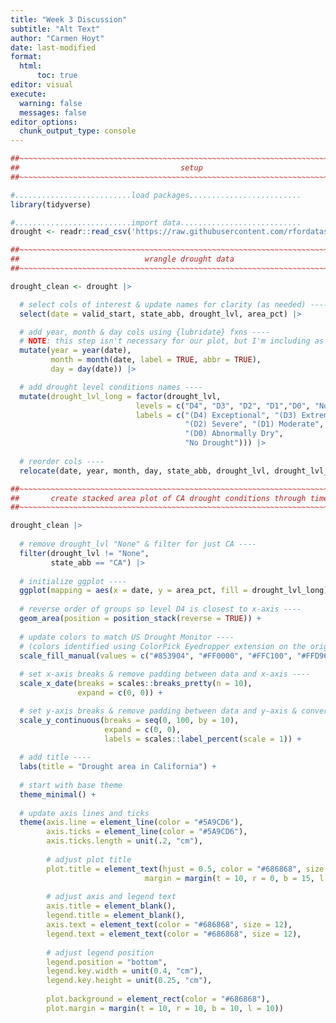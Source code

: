 ```yaml
---
title: "Week 3 Discussion"
subtitle: "Alt Text"
author: "Carmen Hoyt"
date: last-modified
format:
  html:
      toc: true
editor: visual
execute:
  warning: false
  messages: false
editor_options: 
  chunk_output_type: console
---
```



```r
##~~~~~~~~~~~~~~~~~~~~~~~~~~~~~~~~~~~~~~~~~~~~~~~~~~~~~~~~~~~~~~~~~~~~~~~~~~~~~~
##                                    setup                                 ----
##~~~~~~~~~~~~~~~~~~~~~~~~~~~~~~~~~~~~~~~~~~~~~~~~~~~~~~~~~~~~~~~~~~~~~~~~~~~~~~

#..........................load packages.........................
library(tidyverse)

#..........................import data...........................
drought <- readr::read_csv('https://raw.githubusercontent.com/rfordatascience/tidytuesday/main/data/2021/2021-07-20/drought.csv')

##~~~~~~~~~~~~~~~~~~~~~~~~~~~~~~~~~~~~~~~~~~~~~~~~~~~~~~~~~~~~~~~~~~~~~~~~~~~~~~
##                            wrangle drought data                          ----
##~~~~~~~~~~~~~~~~~~~~~~~~~~~~~~~~~~~~~~~~~~~~~~~~~~~~~~~~~~~~~~~~~~~~~~~~~~~~~~

drought_clean <- drought |>

  # select cols of interest & update names for clarity (as needed) ----
  select(date = valid_start, state_abb, drought_lvl, area_pct) |> 

  # add year, month & day cols using {lubridate} fxns ----
  # NOTE: this step isn't necessary for our plot, but I'm including as examples of how to extract different date elements from a object of class `Date` using {lubridate} ----
  mutate(year = year(date),
         month = month(date, label = TRUE, abbr = TRUE),
         day = day(date)) |>

  # add drought level conditions names ----
  mutate(drought_lvl_long = factor(drought_lvl,
                            levels = c("D4", "D3", "D2", "D1","D0", "None"),
                            labels = c("(D4) Exceptional", "(D3) Extreme",
                                       "(D2) Severe", "(D1) Moderate", 
                                       "(D0) Abnormally Dry", 
                                       "No Drought"))) |>
  
  # reorder cols ----
  relocate(date, year, month, day, state_abb, drought_lvl, drought_lvl_long, area_pct)

##~~~~~~~~~~~~~~~~~~~~~~~~~~~~~~~~~~~~~~~~~~~~~~~~~~~~~~~~~~~~~~~~~~~~~~~~~~~~~~
##       create stacked area plot of CA drought conditions through time     ----
##~~~~~~~~~~~~~~~~~~~~~~~~~~~~~~~~~~~~~~~~~~~~~~~~~~~~~~~~~~~~~~~~~~~~~~~~~~~~~~

drought_clean |> 
  
  # remove drought_lvl "None" & filter for just CA ----
  filter(drought_lvl != "None",
         state_abb == "CA") |> 
  
  # initialize ggplot ----
  ggplot(mapping = aes(x = date, y = area_pct, fill = drought_lvl_long)) +
  
  # reverse order of groups so level D4 is closest to x-axis ----
  geom_area(position = position_stack(reverse = TRUE)) +
  
  # update colors to match US Drought Monitor ----
  # (colors identified using ColorPick Eyedropper extension on the original USDM data viz) 
  scale_fill_manual(values = c("#853904", "#FF0000", "#FFC100", "#FFD965", "#FFFF00")) +
  
  # set x-axis breaks & remove padding between data and x-axis ----
  scale_x_date(breaks = scales::breaks_pretty(n = 10),
               expand = c(0, 0)) +

  # set y-axis breaks & remove padding between data and y-axis & convert values to percentages ----
  scale_y_continuous(breaks = seq(0, 100, by = 10),
                     expand = c(0, 0),
                     labels = scales::label_percent(scale = 1)) +
  
  # add title ----
  labs(title = "Drought area in California") +
  
  # start with base theme
  theme_minimal() +
  
  # update axis lines and ticks
  theme(axis.line = element_line(color = "#5A9CD6"),
        axis.ticks = element_line(color = "#5A9CD6"),
        axis.ticks.length = unit(.2, "cm"),
        
        # adjust plot title
        plot.title = element_text(hjust = 0.5, color = "#686868", size = 20,
                              margin = margin(t = 10, r = 0, b = 15, l = 0)),
        
        # adjust axis and legend text
        axis.title = element_blank(),
        legend.title = element_blank(),
        axis.text = element_text(color = "#686868", size = 12),
        legend.text = element_text(color = "#686868", size = 12),
       
        # adjust legend position
        legend.position = "bottom",
        legend.key.width = unit(0.4, "cm"),
        legend.key.height = unit(0.25, "cm"),
        
        plot.background = element_rect(color = "#686868"),
        plot.margin = margin(t = 10, r = 10, b = 10, l = 10))
```

